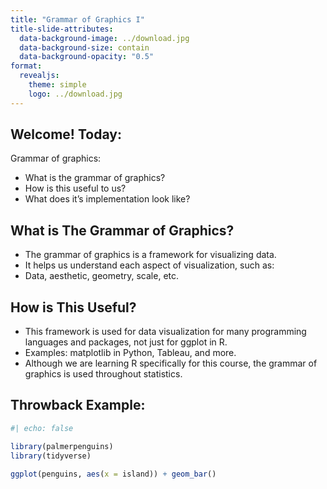 ```yaml
---
title: "Grammar of Graphics I"
title-slide-attributes:
  data-background-image: ../download.jpg
  data-background-size: contain
  data-background-opacity: "0.5"
format: 
  revealjs:
    theme: simple
    logo: ../download.jpg
---
```


## Welcome! Today:

Grammar of graphics:

::: incremental
- What is the grammar of graphics?
- How is this useful to us?
- What does it's implementation look like?
:::

## What is The Grammar of Graphics?

::: incremental
- The grammar of graphics is a framework for visualizing data.
- It helps us understand each aspect of visualization, such as:
- Data, aesthetic, geometry, scale, etc.
:::

## How is This Useful?

::: incremental
- This framework is used for data visualization for many programming languages and packages, not just for ggplot in R.
- Examples: matplotlib in Python, Tableau, and more.
- Although we are learning R specifically for this course, the grammar of graphics is used throughout statistics.  
:::



## Throwback Example:

```r
#| echo: false

library(palmerpenguins)
library(tidyverse)

ggplot(penguins, aes(x = island)) + geom_bar()
```






